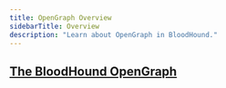 ```yaml
---
title: OpenGraph Overview
sidebarTitle: Overview
description: "Learn about OpenGraph in BloodHound."
---
```


## <Icon icon="diagram-project" iconType="solid" /> [The BloodHound OpenGraph](/analyze-data/bloodhound-gui/overview)

<CardGroup cols={2}>
  <Card title="OpenGraph Requirements" icon="square-check" href="/core-concepts/opengraph/requirements" horizontal iconType="solid" />

  <Card title="OpenGraph Best Practices" icon="thumbs-up" href="/core-concepts/opengraph/best-practices" horizontal iconType="solid" />

  <Card title="OpenGraph Schema" icon="gear" href="/core-concepts/opengraph/schema" horizontal iconType="solid" />

  <Card title="Custom Icons" icon="icons" href="/core-concepts/opengraph/custom-icons" horizontal iconType="solid" />

  <Card title="OpenGraph API" icon="gears" href="/core-concepts/opengraph/api" horizontal iconType="solid" />

  <Card title="OpenGraph Community Library" icon="book" href="/core-concepts/opengraph/library" horizontal iconType="solid" />

  <Card title="OpenGraph Community Incentive Program" icon="people-group" href="/core-concepts/opengraph/ocip" horizontal iconType="solid" />

  <Card title="OpenGraph FAQ" icon="question" href="/core-concepts/opengraph/faq" horizontal iconType="solid" />
</CardGroup>
